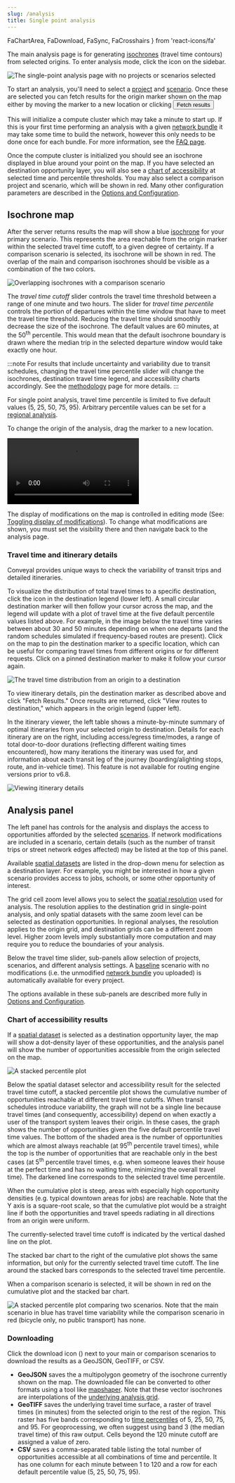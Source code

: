 ```yaml
---
slug: /analysis
title: Single point analysis
---
```


  FaChartArea,
  FaDownload,
  FaSync,
  FaCrosshairs
} from 'react-icons/fa'


The main analysis page is for generating [isochrones](/glossary#isochrone) (travel time contours) from selected origins. To enter analysis mode, click the <FaChartArea /> icon on the sidebar. 

<Image
  alt='The single-point analysis page with no projects or scenarios selected'
  src='/img/analysis-default-settings.png'
/>

To start an analysis, you'll need to select a [project](/glossary#project) and [scenario](/glossary#scenario). Once these are selected you can fetch results for the origin marker shown on the map either by moving the marker to a new location or clicking <Button variantColor='blue'>Fetch results <FaSync /></Button>

This will initialize a compute cluster which may take a minute to start up. 
If this is your first time performing an analysis with a given [network bundle](/glossary#network-bundle) it may take some time to build the network, however this only needs to be done once for each bundle. For more information, see the [FAQ page](/learn-more/faq#why-the-wait).

Once the compute cluster is initialized you should see an isochrone displayed in blue around your point on the map. If you have selected an destination opportunity layer, you will also see a [chart of accessibility](#accessibility-chart) at selected time and percentile thresholds. You may also select a comparison project and scenario, which will be shown in red.
Many other configuration parameters are described in the [Options and Configuration](/analysis/configuration).

## Isochrone map

After the server returns results the map will show a blue [isochrone](/glossary#isochrone) for your primary scenario. This represents the area reachable from the origin marker within the selected travel time cutoff, to a given degree of certainty. If a comparison scenario is selected, its isochrone will be shown in red. The overlap of the main and comparison isochrones should be visible as a combination of the two colors.

<Image 
  src='/img/overlapping-isochrones.png' 
  alt='Overlapping isochrones with a comparison scenario'
/>

The *travel time cutoff* slider controls the travel time threshold between a range of one minute and two hours. The slider for *travel time percentile* controls the portion of departures within the time window that have to meet the travel time threshold. Reducing the travel time should smoothly decrease the size of the isochrone. The default values are 60 minutes, at the 50<sup>th</sup> percentile. This would mean that the default isochrone boundary is drawn where the median trip in the selected departure window would take exactly one hour. 

:::note
For results that include uncertainty and variability due to transit schedules, changing the travel time percentile slider will change the isochrones, destination travel time legend, and accessibility charts accordingly. See the [methodology](/analysis/methodology) page for more details.
:::

For single point analysis, travel time percentile is limited to five default values (5, 25, 50, 75, 95). Arbitrary percentile values can be set for a [regional analysis](/analysis/regional). 

To change the origin of the analysis, drag the marker to a new location.

<Video 
  alt='Testing different travel time cutoffs, percentiles, and origins'
  src={videoUrl}
/>

The display of modifications on the map is controlled in editing mode (See: [Toggling display of modifications](/edit-scenario/usage#toggle-mod-display)). To change what modifications are shown, you must set the visibility there and then navigate back to the analysis page. 

### Travel time and itinerary details

Conveyal provides unique ways to check the variability of transit trips and detailed itineraries.

To visualize the distribution of total travel times to a specific destination, click the <FaCrosshairs /> icon in the destination legend (lower left). A small circular destination marker will then follow your cursor across the map, and the legend will update with a plot of travel time at the five default percentile values listed above. For example, in the image below the travel time varies between about 30 and 50 minutes depending on when one departs (and the random schedules simulated if frequency-based routes are present). Click on the map to pin the destination marker to a specific location, which can be useful for comparing travel times from different origins or for different requests. Click on a pinned destination marker to make it follow your cursor again.

<Image 
  src='/img/destination-travel-time-distribution.png' 
  alt='The travel time distribution from an origin to a destination'
/>

To view itinerary details, pin the destination marker as described above and click "Fetch Results." Once results are returned, click "View routes to destination," which appears in the origin legend (upper left). 

In the itinerary viewer, the left table shows a minute-by-minute summary of optimal itineraries from your selected origin to destination. Details for each itinerary are on the right, including access/egress time/modes, a range of total door-to-door durations (reflecting different waiting times encountered), how many iterations the itinerary was used for, and information about each transit leg of the journey (boarding/alighting stops, route, and in-vehicle time). This feature is not available for routing engine versions prior to v6.8.

<Image 
  src='/img/route-summaries.png'
  alt='Viewing itinerary details'
/>

## Analysis panel

The left panel has controls for the analysis and displays the access to opportunities afforded by the selected [scenarios](/glossary#scenario). If network modifications are included in a scenario, certain details (such as the number of transit trips or street network edges affected) may be listed at the top of this panel.

Available [spatial datasets](/glossary#spatial-dataset) are listed in the drop-down menu for selection as a destination layer. For example, you might be interested in how a given scenario provides access to jobs, schools, or some other opportunity of interest. 

The grid cell zoom level allows you to select the [spatial resolution](/analysis/methodology#spatial-resolution) used for analysis. The resolution applies to the destination grid in single-point analysis, and only spatial datasets with the same zoom level can be selected as destination opportunities. In regional analyses, the resolution applies to the origin grid, and destination grids can be a different zoom level. Higher zoom levels imply substantially more computation and may require you to reduce the boundaries of your analysis.

Below the travel time slider, sub-panels allow selection of projects, scenarios, and different analysis settings. A [baseline](/glossary#baseline-network) scenario with no modifications (i.e. the unmodified [network bundle](/glossary#network-bundle) you uploaded) is automatically available for every project.

The options available in these sub-panels are described more fully in [Options and Configuration](/analysis/configuration).

### Chart of accessibility results

If a [spatial dataset](/glossary#spatial-dataset) is selected as a destination opportunity layer, the map will show a dot-density layer of these opportunities, and the analysis panel will show the number of opportunities accessible from the origin selected on the map.

<Image 
  src='/img/analysis-stacked-percentile.png' 
  alt='A stacked percentile plot'
/>

Below the spatial dataset selector and accessibility result for the selected travel time cutoff, a stacked percentile plot shows the cumulative number of opportunities reachable at different travel time cutoffs. When transit schedules introduce variability, the graph will not be a single line because travel times (and consequently, accessibility) depend on when exactly a user of the transport system leaves their origin. In these cases, the graph shows the number of opportunities given the five default percentile travel time values. The bottom of the shaded area is the number of opportunities which are almost always reachable (at 95<sup>th</sup> percentile travel times), while the top is the number of opportunities that are reachable only in the best cases (at 5<sup>th</sup> percentile travel times, e.g. when someone leaves their house at the perfect time and has no waiting time, minimizing the overall travel time). The darkened line corresponds to the selected travel time percentile.

When the cumulative plot is steep, areas with especially high opportunity densities (e.g. typical downtown areas for jobs) are reachable. Note that the Y axis is a square-root scale, so that the cumulative plot would be a straight line if both the opportunities and travel speeds radiating in all directions from an origin were uniform.

The currently-selected travel time cutoff is indicated by the vertical dashed line on the plot.

The stacked bar chart to the right of the cumulative plot shows the same information, but only for the currently selected travel time cutoff.  The line around the stacked bars corresponds to the selected travel time percentile.

When a comparison scenario is selected, it will be shown in red on the cumulative plot and the stacked bar chart.

<Image 
  src='/img/stacked-percentile-comparison.png' 
  alt='A stacked percentile plot comparing two scenarios. Note that the main scenario in blue has travel time variability while the comparison scenario in red (bicycle only, no public transport) has none.'
/>

### Downloading

Click the download icon (<FaDownload />) next to your main or comparison scenarios to download the results as a GeoJSON, GeoTIFF, or CSV. 

- **GeoJSON** saves the a multipolygon geometry of the isochrone currently shown on the map. The downloaded file can be converted to other formats using a tool like [mapshaper](http://mapshaper.org). Note that these vector isochrones are interpolations of the [underlying analysis grid](/analysis/methodology#spatial-resolution).
- **GeoTIFF** saves the underlying travel time surface, a raster of travel times (in minutes) from the selected origin to the rest of the region. This raster has five bands corresponding to [time percentiles](/analysis/methodology#time-percentile) of 5, 25, 50, 75, and 95. For geoprocessing, we often suggest using band 3 (the median travel time) of this raw output. Cells beyond the 120 minute cutoff are assigned a value of zero. 
- **CSV** saves a comma-separated table listing the total number of opportunities accessible at all combinations of time and percentile. It has one column for each minute between 1 to 120 and a row for each default percentile value (5, 25, 50, 75, 95).
